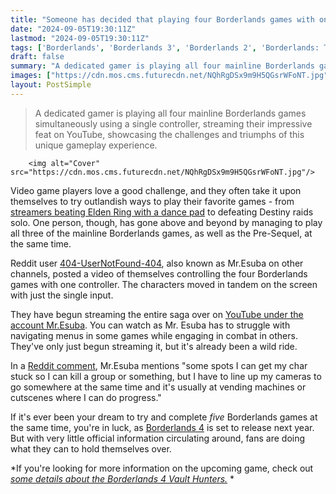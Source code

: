 ```yaml
---
title: "Someone has decided that playing four Borderlands games with one controller is a good idea, actually"
date: "2024-09-05T19:30:11Z"
lastmod: "2024-09-05T19:30:11Z"
tags: ['Borderlands', 'Borderlands 3', 'Borderlands 2', 'Borderlands: The Pre-Sequel', 'First-Person Shooter', 'Action RPG', 'Looter Shooter', 'Multiplayer', 'Co-op', 'Streaming', 'YouTube']
draft: false
summary: "A dedicated gamer is playing all four mainline Borderlands games simultaneously using a single controller, streaming their impressive feat on YouTube, showcasing the challenges and triumphs of this unique gameplay experience."
images: ["https://cdn.mos.cms.futurecdn.net/NQhRgDSx9m9H5QGsrWFoNT.jpg"]
layout: PostSimple
---
```

> A dedicated gamer is playing all four mainline Borderlands games simultaneously using a single controller, streaming their impressive feat on YouTube, showcasing the challenges and triumphs of this unique gameplay experience.


        <img alt="Cover" src="https://cdn.mos.cms.futurecdn.net/NQhRgDSx9m9H5QGsrWFoNT.jpg"/>
        
Video game players love a good challenge, and they often take it upon themselves to try outlandish ways to play their favorite games - from [streamers beating Elden Ring with a dance pad](https://www.gamesradar.com/games/action-rpg/elden-ring-dance-pad-streamer-returns-to-beat-shadow-of-the-erdtree-defeeting-the-final-boss-in-a-7-hour-52-death-marathon-my-feet-hurt/) to defeating Destiny raids solo. One person, though, has gone above and beyond by managing to play all three of the mainline Borderlands games, as well as the Pre-Sequel, at the same time.

Reddit user [404-UserNotFound-404](https://www.reddit.com/r/borderlands3/comments/1f9ag61/proof_its_possible_to_play_all_4_borderlands/), also known as Mr.Esuba on other channels, posted a video of themselves controlling the four Borderlands games with one controller. The characters moved in tandem on the screen with just the single input.

They have begun streaming the entire saga over on [YouTube under the account Mr.Esuba](https://www.youtube.com/watch?v=YjsvcLUm6Dk). You can watch as Mr. Esuba has to struggle with navigating menus in some games while engaging in combat in others. They've only just begun streaming it, but it's already been a wild ride. 

In a [Reddit comment](https://www.reddit.com/r/borderlands3/comments/1f9ag61/proof_its_possible_to_play_all_4_borderlands/llo46cx/), Mr.Esuba mentions "some spots I can get my char stuck so I can kill a group or something, but I have to line up my cameras to go somewhere at the same time and it's usually at vending machines or cutscenes where I can do progress."

If it's ever been your dream to try and complete *five* Borderlands games at the same time, you're in luck, as [Borderlands 4](https://www.gamesradar.com/games/borderlands/borderlands-4-guide/) is set to release next year. But with very little official information circulating around, fans are doing what they can to hold themselves over.

*If you're looking for more information on the upcoming game, check out *[<em>some details about the Borderlands 4 Vault Hunters.</em>](https://www.gamesradar.com/games/borderlands/borderlands-4-will-add-4-brand-new-vault-hunters-and-the-devs-want-classes-to-add-depth-to-the-rpg-mechanics-but-not-at-the-cost-of-complexity/)* *
        